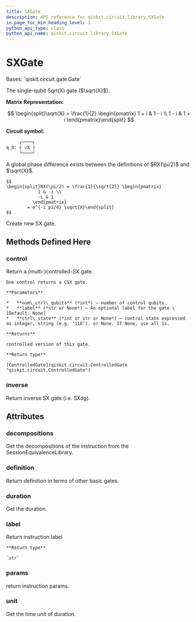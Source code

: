 ```yaml
---
title: SXGate
description: API reference for qiskit.circuit.library.SXGate
in_page_toc_min_heading_level: 1
python_api_type: class
python_api_name: qiskit.circuit.library.SXGate
---
```


# SXGate

<Class id="qiskit.circuit.library.SXGate" github="https://github.com/qiskit/qiskit/tree/stable/0.18/qiskit/circuit/library/standard_gates/sx.py" signature="SXGate(label=None)">
  Bases: `qiskit.circuit.gate.Gate`

  The single-qubit Sqrt(X) gate ($\sqrt{X}$).

  **Matrix Representation:**

  $$
  \begin{split}\sqrt{X} = \frac{1}{2} \begin{pmatrix}
          1 + i & 1 - i \\
          1 - i & 1 + i
      \end{pmatrix}\end{split}
  $$

  **Circuit symbol:**

  ```python
       ┌────┐
  q_0: ┤ √X ├
       └────┘
  ```

  <Admonition title="Note" type="note">
    A global phase difference exists between the definitions of $RX(\pi/2)$ and $\sqrt{X}$.

    $$
    \begin{split}RX(\pi/2) = \frac{1}{\sqrt{2}} \begin{pmatrix}
                1 & -i \\
                -i & 1
              \end{pmatrix}
            = e^{-i pi/4} \sqrt{X}\end{split}
    $$
  </Admonition>

  Create new SX gate.

  ## Methods Defined Here

  ### control

  <Function id="qiskit.circuit.library.SXGate.control" name="control" signature="SXGate.control(num_ctrl_qubits=1, label=None, ctrl_state=None)">
    Return a (multi-)controlled-SX gate.

    One control returns a CSX gate.

    **Parameters**

    *   **num\_ctrl\_qubits** (*int*) – number of control qubits.
    *   **label** (*str or None*) – An optional label for the gate \[Default: None]
    *   **ctrl\_state** (*int or str or None*) – control state expressed as integer, string (e.g. ‘110’), or None. If None, use all 1s.

    **Returns**

    controlled version of this gate.

    **Return type**

    [ControlledGate](qiskit.circuit.ControlledGate "qiskit.circuit.ControlledGate")
  </Function>

  ### inverse

  <Function id="qiskit.circuit.library.SXGate.inverse" name="inverse" signature="SXGate.inverse()">
    Return inverse SX gate (i.e. SXdg).
  </Function>

  ## Attributes

  ### decompositions

  <Attribute id="qiskit.circuit.library.SXGate.decompositions" name="decompositions">
    Get the decompositions of the instruction from the SessionEquivalenceLibrary.
  </Attribute>

  ### definition

  <Attribute id="qiskit.circuit.library.SXGate.definition" name="definition">
    Return definition in terms of other basic gates.
  </Attribute>

  ### duration

  <Attribute id="qiskit.circuit.library.SXGate.duration" name="duration">
    Get the duration.
  </Attribute>

  ### label

  <Attribute id="qiskit.circuit.library.SXGate.label" name="label">
    Return instruction label

    **Return type**

    `str`
  </Attribute>

  ### params

  <Attribute id="qiskit.circuit.library.SXGate.params" name="params">
    return instruction params.
  </Attribute>

  ### unit

  <Attribute id="qiskit.circuit.library.SXGate.unit" name="unit">
    Get the time unit of duration.
  </Attribute>
</Class>

